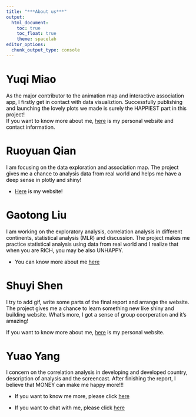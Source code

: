 ```yaml
---
title: "***About us***"
output: 
  html_document:
    toc: true
    toc_float: true
    theme: spacelab
editor_options: 
  chunk_output_type: console
---
```

<style type = "text/css">
body{ /* Normal */
    font-size: 14px;
    color: black;
}
h1.title {
font-size: 38px;
color: teal;
}
h2{ /* Header 2 */
font-size: 28px;
color: teal;
}
h3{ /* Header 3 */
font-size: 18px;
color: teal;
}
</style>

# Yuqi Miao

As the major contributor to the animation map and interactive association app, I  firstly get in contact with data visualiztion. Successfully publishing and launching the lovely plots we made is surely the HAPPIEST part in this project!  
If you want to know more about me, [here](https://yuqimiao.github.io/) is my personal website and contact information.

# Ruoyuan Qian

I am focusing on the data exploration and association map. The project gives me a chance to analysis data from real world and helps me have a deep sense in plotly and shiny! 

- [Here](https://ruoyuanqian.github.io) is my website!

# Gaotong Liu


I am working on the exploratory analysis, correlation analysis in different continents, statistical analysis (MLR) and discussion. The project makes me practice statistical analysis using data from real world and I realize that when you are RICH, you may be also UNHAPPY. 

- You can know more about me [here](https://gaotongliu.github.io/)


# Shuyi Shen
I try to add gif, write some parts of the final report and arrange the website. The project gives me a chance to learn something new like shiny and building website. What's more, I got a sense of group coorperation and it's amazing!

If you want to know more about me, [here](https://ss-kathy.github.io/) is my personal website.

# Yuao Yang

I concern on the correlation analysis in developing and developed country, description of analysis and the screencast.
After finishing the report, I believe that MONEY can make me happy more!!!

- If you want to know me more, please click [here](https://yuaoyang.github.io/)

- If you want to chat with me, please click [here](noway.html)


